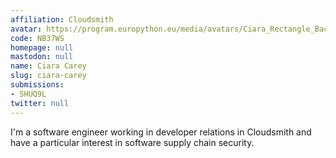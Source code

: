 ```yaml
---
affiliation: Cloudsmith
avatar: https://program.europython.eu/media/avatars/Ciara_Rectangle_Background_1_OW89AQG.jpg
code: NB37WS
homepage: null
mastodon: null
name: Ciara Carey
slug: ciara-carey
submissions:
- SHUQ9L
twitter: null
---
```


I'm a software engineer working in developer relations in Cloudsmith and have a particular interest in software supply chain security.
